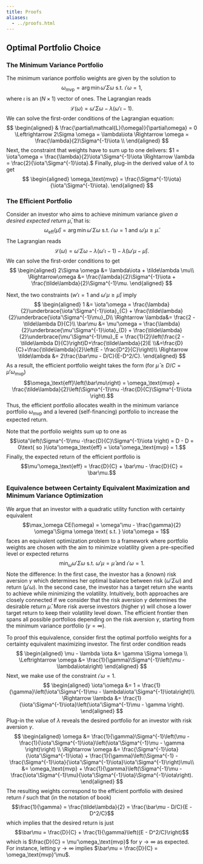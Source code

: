 ```yaml
---
title: Proofs
aliases:
  - ../proofs.html
---
```


## Optimal Portfolio Choice

### The Minimum Variance Portfolio

The minimum variance portfolio weights are given by the solution to $$\omega_\text{mvp} = \arg\min \omega'\Sigma \omega \text{ s.t. } \iota'\omega= 1,$$ where $\iota$ is an $(N \times 1)$ vector of ones. The Lagrangian reads $$ \mathcal{L}(\omega) = \omega'\Sigma \omega - \lambda(\omega'\iota - 1).$$ We can solve the first-order conditions of the Lagrangian equation: $$
\begin{aligned}
& \frac{\partial\mathcal{L}(\omega)}{\partial\omega} = 0 \Leftrightarrow 2\Sigma \omega = \lambda\iota \Rightarrow \omega = \frac{\lambda}{2}\Sigma^{-1}\iota \\ \end{aligned}
$$ 
Next, the constraint that weights have to sum up to one delivers: $1 = \iota'\omega = \frac{\lambda}{2}\iota'\Sigma^{-1}\iota \Rightarrow \lambda = \frac{2}{\iota'\Sigma^{-1}\iota}.$ Finally, plug-in the derived value of $\lambda$ to get $$
\begin{aligned}
\omega_\text{mvp} = \frac{\Sigma^{-1}\iota}{\iota'\Sigma^{-1}\iota}.
\end{aligned}
$$ 

### The Efficient Portfolio

Consider an investor who aims to achieve minimum variance *given a desired expected return* $\bar{\mu}$, that is: $$\omega_\text{eff}\left(\bar{\mu}\right) = \arg\min \omega'\Sigma \omega \text{ s.t. } \iota'\omega = 1 \text{ and } \omega'\mu \geq \bar{\mu}.$$ The Lagrangian reads $$ \mathcal{L}(\omega) = \omega'\Sigma \omega - \lambda(\omega'\iota - 1) - \tilde{\lambda}(\omega'\mu - \bar{\mu}). $$ We can solve the first-order conditions to get $$
\begin{aligned}
2\Sigma \omega &= \lambda\iota + \tilde\lambda \mu\\
\Rightarrow\omega &= \frac{\lambda}{2}\Sigma^{-1}\iota + \frac{\tilde\lambda}{2}\Sigma^{-1}\mu.
\end{aligned}
$$

Next, the two constraints ($w'\iota = 1 \text{ and } \omega'\mu \geq \bar{\mu}$) imply $$
\begin{aligned}
1 &= \iota'\omega = \frac{\lambda}{2}\underbrace{\iota'\Sigma^{-1}\iota}_{C} + \frac{\tilde\lambda}{2}\underbrace{\iota'\Sigma^{-1}\mu}_D\\
\Rightarrow \lambda&= \frac{2 - \tilde\lambda D}{C}\\
\bar\mu &= \mu'\omega = \frac{\lambda}{2}\underbrace{\mu'\Sigma^{-1}\iota}_{D} + \frac{\tilde\lambda}{2}\underbrace{\mu'\Sigma^{-1}\mu}_E = \frac{1}{2}\left(\frac{2 - \tilde\lambda D}{C}\right)D+\frac{\tilde\lambda}{2}E  \\&=\frac{D}{C}+\frac{\tilde\lambda}{2}\left(E - \frac{D^2}{C}\right)\\
\Rightarrow \tilde\lambda &= 2\frac{\bar\mu - D/C}{E-D^2/C}.
\end{aligned}
$$ As a result, the efficient portfolio weight takes the form (for $\bar{\mu} \geq D/C = \mu'\omega_\text{mvp}$) $$\omega_\text{eff}\left(\bar\mu\right) = \omega_\text{mvp} + \frac{\tilde\lambda}{2}\left(\Sigma^{-1}\mu -\frac{D}{C}\Sigma^{-1}\iota \right).$$ Thus, the efficient portfolio allocates wealth in the minimum variance portfolio $\omega_\text{mvp}$ and a levered (self-financing) portfolio to increase the expected return.

Note that the portfolio weights sum up to one as $$\iota'\left(\Sigma^{-1}\mu -\frac{D}{C}\Sigma^{-1}\iota \right) = D - D = 0\text{ so }\iota'\omega_\text{eff} = \iota'\omega_\text{mvp} = 1.$$ Finally, the expected return of the efficient portfolio is $$\mu'\omega_\text{eff} = \frac{D}{C} + \bar\mu - \frac{D}{C} = \bar\mu.$$

### Equivalence between Certainty Equivalent Maximization and Minimum Variance Optimization

We argue that an investor with a quadratic utility function with certainty equivalent $$\max_\omega CE(\omega) = \omega'\mu - \frac{\gamma}{2} \omega'\Sigma \omega \text{ s.t. } \iota'\omega = 1$$ faces an equivalent optimization problem to a framework where portfolio weights are chosen with the aim to minimize volatility given a pre-specified level or expected returns $$\min_\omega \omega'\Sigma \omega \text{ s.t. } \omega'\mu = \bar\mu \text{ and } \iota'\omega = 1.$$ Note the difference: In the first case, the investor has a (known) risk aversion $\gamma$ which determines her optimal balance between risk ($\omega'\Sigma\omega)$ and return ($\mu'\omega$). In the second case, the investor has a target return she wants to achieve while minimizing the volatility. Intuitively, both approaches are closely connected if we consider that the risk aversion $\gamma$ determines the desirable return $\bar\mu$. More risk averse investors (higher $\gamma$) will chose a lower target return to keep their volatility level down. The efficient frontier then spans all possible portfolios depending on the risk aversion $\gamma$, starting from the minimum variance portfolio ($\gamma = \infty$).

To proof this equivalence, consider first the optimal portfolio weights for a certainty equivalent maximizing investor. The first order condition reads $$
\begin{aligned}
\mu - \lambda \iota &= \gamma \Sigma \omega \\
\Leftrightarrow \omega &= \frac{1}{\gamma}\Sigma^{-1}\left(\mu - \lambda\iota\right)
\end{aligned}
$$ Next, we make use of the constraint $\iota'\omega = 1$. $$
\begin{aligned}
\iota'\omega &= 1 = \frac{1}{\gamma}\left(\iota'\Sigma^{-1}\mu - \lambda\iota'\Sigma^{-1}\iota\right)\\
\Rightarrow \lambda &= \frac{1}{\iota'\Sigma^{-1}\iota}\left(\iota'\Sigma^{-1}\mu - \gamma \right).
\end{aligned}
$$ Plug-in the value of $\lambda$ reveals the desired portfolio for an investor with risk aversion $\gamma$. $$
\begin{aligned}
\omega &= \frac{1}{\gamma}\Sigma^{-1}\left(\mu - \frac{1}{\iota'\Sigma^{-1}\iota}\left(\iota'\Sigma^{-1}\mu - \gamma \right)\right) \\
\Rightarrow \omega &= \frac{\Sigma^{-1}\iota}{\iota'\Sigma^{-1}\iota} + \frac{1}{\gamma}\left(\Sigma^{-1} - \frac{\Sigma^{-1}\iota}{\iota'\Sigma^{-1}\iota}\iota'\Sigma^{-1}\right)\mu\\
&= \omega_\text{mvp} + \frac{1}{\gamma}\left(\Sigma^{-1}\mu - \frac{\iota'\Sigma^{-1}\mu}{\iota'\Sigma^{-1}\iota}\Sigma^{-1}\iota\right).
\end{aligned}
$$ The resulting weights correspond to the efficient portfolio with desired return $\bar r$ such that (in the notation of book) $$\frac{1}{\gamma} = \frac{\tilde\lambda}{2} = \frac{\bar\mu - D/C}{E - D^2/C}$$ which implies that the desired return is just $$\bar\mu = \frac{D}{C} + \frac{1}{\gamma}\left({E - D^2/C}\right)$$ which is $\frac{D}{C} = \mu'\omega_\text{mvp}$ for $\gamma\rightarrow \infty$ as expected. For instance, letting $\gamma \rightarrow \infty$ implies $\bar\mu = \frac{D}{C} = \omega_\text{mvp}'\mu$.
